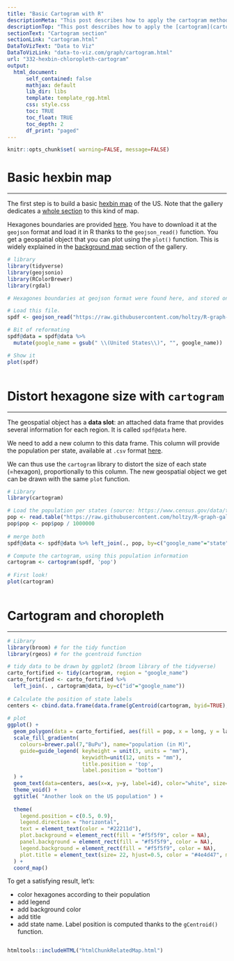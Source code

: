 ```yaml
---
title: "Basic Cartogram with R"
descriptionMeta: "This post describes how to apply the cartogram method to a hexbin map. Each region is represented as a hexagon which size is distorted according to a numeric variable. Reproducible R code provided."
descriptionTop: "This post describes how to apply the [cartogram](cartogram.html) method to a [hexbin map](hexbin-map). Each region is represented as a hexagon which size is distorted according to a numeric variable. It uses the `cartogram` package."
sectionText: "Cartogram section"
sectionLink: "cartogram.html"
DataToVizText: "Data to Viz"
DataToVizLink: "data-to-viz.com/graph/cartogram.html"
url: "332-hexbin-chloropleth-cartogram"
output:
  html_document:
      self_contained: false    
      mathjax: default
      lib_dir: libs
      template: template_rgg.html
      css: style.css
      toc: TRUE
      toc_float: TRUE
      toc_depth: 2
      df_print: "paged"
---
```



```r
knitr::opts_chunk$set( warning=FALSE, message=FALSE)
```

<div class="container">




# Basic hexbin map
***

<div class = "row">

<div class = "col-md-6  col-sm-12 align-self-center">

The first step is to build a basic [hexbin map](hexbin-map.html) of the US. Note that the gallery dedicates a [whole section](hexbin-map.html) to this kind of map.

Hexagones boundaries are provided [here](https://team.carto.com/u/andrew/tables/andrew.us_states_hexgrid/public/map). You have to download it at the `geojson` format and load it in R thanks to the `geojson_read()` function. You get a geospatial object that you can plot using the `plot()` function. This is widely explained in the [background map](map.html) section of the gallery.

</div>


<div class = "col-md-6  col-sm-12">

```r
# library
library(tidyverse)
library(geojsonio)
library(RColorBrewer)
library(rgdal)

# Hexagones boundaries at geojson format were found here, and stored on my github https://team.carto.com/u/andrew/tables/andrew.us_states_hexgrid/public/map.

# Load this file.
spdf <- geojson_read("https://raw.githubusercontent.com/holtzy/R-graph-gallery/master/DATA/us_states_hexgrid.geojson.json",  what = "sp")

# Bit of reformating
spdf@data = spdf@data %>% 
  mutate(google_name = gsub(" \\(United States\\)", "", google_name))

# Show it
plot(spdf)
```
</div>
</div>



```r
```














# Distort hexagone size with `cartogram` {#carto}
***

<div class = "row">

<div class = "col-md-6  col-sm-12 align-self-center">

The geospatial object has a **data slot**: an attached data frame that provides several information for each region. It is called `spdf@data` here.

We need to add a new column to this data frame. This column will provide the population per state, available at `.csv` format [here](https://raw.githubusercontent.com/holtzy/R-graph-gallery/master/DATA/pop_US.csv). 

We can thus use the `cartogram` library to distort the size of each state (=hexagon), proportionally to this column. The new geospatial object we get can be drawn with the same `plot` function.

</div>


<div class = "col-md-6  col-sm-12">

```r
# Library
library(cartogram)

# Load the population per states (source: https://www.census.gov/data/tables/2017/demo/popest/nation-total.html)
pop <- read.table("https://raw.githubusercontent.com/holtzy/R-graph-gallery/master/DATA/pop_US.csv", sep=",", header=T)
pop$pop <- pop$pop / 1000000
 
# merge both
spdf@data <- spdf@data %>% left_join(., pop, by=c("google_name"="state"))

# Compute the cartogram, using this population information
cartogram <- cartogram(spdf, 'pop')
 
# First look!
plot(cartogram)
```
</div>
</div>



```r
```










# Cartogram and choropleth {#choro}
***


```r
# Library
library(broom) # for the tidy function
library(rgeos) # for the gcentroid function

# tidy data to be drawn by ggplot2 (broom library of the tidyverse)
carto_fortified <- tidy(cartogram, region = "google_name")
carto_fortified <- carto_fortified %>% 
  left_join(. , cartogram@data, by=c("id"="google_name")) 
 
# Calculate the position of state labels
centers <- cbind.data.frame(data.frame(gCentroid(cartogram, byid=TRUE), id=cartogram@data$iso3166_2))
 
# plot
ggplot() +
  geom_polygon(data = carto_fortified, aes(fill = pop, x = long, y = lat, group = group) , size=0.05, alpha=0.9, color="black") +
  scale_fill_gradientn(
    colours=brewer.pal(7,"BuPu"), name="population (in M)", 
    guide=guide_legend( keyheight = unit(3, units = "mm"), 
                        keywidth=unit(12, units = "mm"), 
                        title.position = 'top', 
                        label.position = "bottom") 
  ) +
  geom_text(data=centers, aes(x=x, y=y, label=id), color="white", size=3, alpha=0.6) +
  theme_void() +
  ggtitle( "Another look on the US population" ) +
  
  theme(
    legend.position = c(0.5, 0.9),
    legend.direction = "horizontal",
    text = element_text(color = "#22211d"),
    plot.background = element_rect(fill = "#f5f5f9", color = NA), 
    panel.background = element_rect(fill = "#f5f5f9", color = NA), 
    legend.background = element_rect(fill = "#f5f5f9", color = NA),
    plot.title = element_text(size= 22, hjust=0.5, color = "#4e4d47", margin = margin(b = -0.1, t = 0.4, l = 2, unit = "cm")),
  ) +
  coord_map()

```


To get a satisfying result, let's:

- color hexagones according to their population
- add legend
- add background color
- add title
- add state name. Label position is computed thanks to the `gCentroid()` function.



```r
```








<!-- Close container -->
</div>




```r
htmltools::includeHTML("htmlChunkRelatedMap.html")
```
